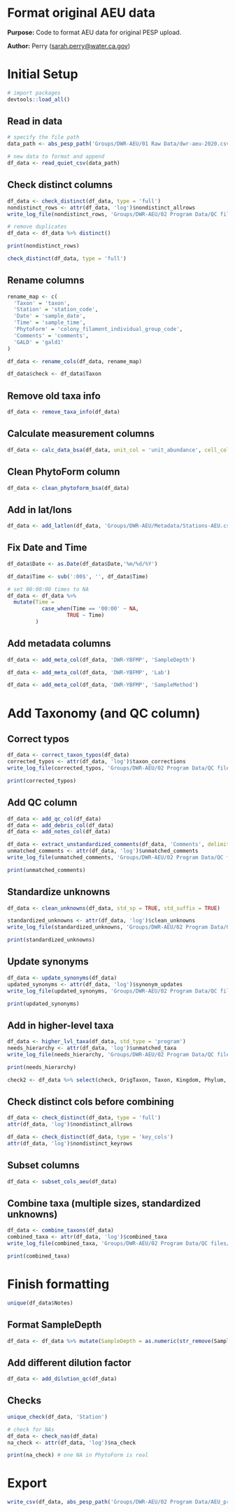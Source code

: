 # Format original AEU data

**Purpose:** Code to format AEU data for original PESP upload.

**Author:** Perry ([sarah.perry\@water.ca.gov](mailto:sarah.perry@water.ca.gov){.email})

# Initial Setup

```r
# import packages
devtools::load_all()
```

## Read in data

```r
# specify the file path
data_path <- abs_pesp_path('Groups/DWR-AEU/01 Raw Data/dwr-aeu-2020.csv')

# new data to format and append
df_data <- read_quiet_csv(data_path)
```

## Check distinct columns

```r
df_data <- check_distinct(df_data, type = 'full')
nondistinct_rows <- attr(df_data, 'log')$nondistinct_allrows
write_log_file(nondistinct_rows, 'Groups/DWR-AEU/02 Program Data/QC files/tables/AEU_nondistinct_rows.csv')

# remove duplicates
df_data <- df_data %>% distinct()

print(nondistinct_rows)

check_distinct(df_data, type = 'full')
```

## Rename columns

```r
rename_map <- c(
  'Taxon' = 'taxon',
  'Station' = 'station_code',
  'Date' = 'sample_date',
  'Time' = 'sample_time',
  'PhytoForm' = 'colony_filament_individual_group_code',
  'Comments' = 'comments',
  'GALD' = 'gald1'
)

df_data <- rename_cols(df_data, rename_map)

df_data$check <- df_data$Taxon
```

## Remove old taxa info

```r
df_data <- remove_taxa_info(df_data)
```

## Calculate measurement columns

```r
df_data <- calc_data_bsa(df_data, unit_col = 'unit_abundance', cell_col = 'total_cells')
```

## Clean PhytoForm column

```r
df_data <- clean_phytoform_bsa(df_data)
```

## Add in lat/lons

```r
df_data <- add_latlon(df_data, 'Groups/DWR-AEU/Metadata/Stations-AEU.csv')
```

## Fix Date and Time

```r
df_data$Date <- as.Date(df_data$Date,'%m/%d/%Y')

df_data$Time <- sub(':00$', '', df_data$Time)

# set 00:00:00 times to NA
df_data <- df_data %>%
  mutate(Time =
           case_when(Time == '00:00' ~ NA,
                   TRUE ~ Time)
         )
```

## Add metadata columns

```r
df_data <- add_meta_col(df_data, 'DWR-YBFMP', 'SampleDepth')

df_data <- add_meta_col(df_data, 'DWR-YBFMP', 'Lab')

df_data <- add_meta_col(df_data, 'DWR-YBFMP', 'SampleMethod')
```

# Add Taxonomy (and QC column)

## Correct typos

```r
df_data <- correct_taxon_typos(df_data)
corrected_typos <- attr(df_data, 'log')$taxon_corrections
write_log_file(corrected_typos, 'Groups/DWR-AEU/02 Program Data/QC files/tables/AEU_corrected_typos.csv')

print(corrected_typos)
```

## Add QC column

```r
df_data <- add_qc_col(df_data)
df_data <- add_debris_col(df_data)
df_data <- add_notes_col(df_data)

df_data <- extract_unstandardized_comments(df_data, 'Comments', delimiter = '. ')
unmatched_comments <- attr(df_data, 'log')$unmatched_comments
write_log_file(unmatched_comments, 'Groups/DWR-AEU/02 Program Data/QC files/tables/AEU_leftover_comments.csv')

print(unmatched_comments)
```

## Standardize unknowns

```r
df_data <- clean_unknowns(df_data, std_sp = TRUE, std_suffix = TRUE)

standardized_unknowns <- attr(df_data, 'log')$clean_unknowns
write_log_file(standardized_unknowns, 'Groups/DWR-AEU/02 Program Data/QC files/tables/AEU_standardized_unknowns.csv')

print(standardized_unknowns)
```

## Update synonyms

```r
df_data <- update_synonyms(df_data)
updated_synonyms <- attr(df_data, 'log')$synonym_updates
write_log_file(updated_synonyms, 'Groups/DWR-AEU/02 Program Data/QC files/tables/AEU_updated_synonyms.csv')

print(updated_synonyms)
```

## Add in higher-level taxa

```r
df_data <- higher_lvl_taxa(df_data, std_type = 'program')
needs_hierarchy <- attr(df_data, 'log')$unmatched_taxa
write_log_file(needs_hierarchy, 'Groups/DWR-AEU/02 Program Data/QC files/tables/AEU_needs_hierarchy.csv')

print(needs_hierarchy)
```
```r
check2 <- df_data %>% select(check, OrigTaxon, Taxon, Kingdom, Phylum, AlgalGroup, Genus, Species)
```

## Check distinct cols before combining

```r
df_data <- check_distinct(df_data, type = 'full')
attr(df_data, 'log')$nondistinct_allrows

df_data <- check_distinct(df_data, type = 'key_cols')
attr(df_data, 'log')$nondistinct_keyrows
```

## Subset columns

```r
df_data <- subset_cols_aeu(df_data)
```

## Combine taxa (multiple sizes, standardized unknowns)

```r
df_data <- combine_taxons(df_data)
combined_taxa <- attr(df_data, 'log')$combined_taxa
write_log_file(combined_taxa, 'Groups/DWR-AEU/02 Program Data/QC files/tables/AEU_combined_taxa.csv')

print(combined_taxa)
```

# Finish formatting

```r
unique(df_data$Notes)
```

## Format SampleDepth

```r
df_data <- df_data %>% mutate(SampleDepth = as.numeric(str_remove(SampleDepth, ' meter')))
```

## Add different dilution factor

```r
df_data <- add_dilution_qc(df_data)
```

## Checks

```r
unique_check(df_data, 'Station')
```

```r
# check for NAs
df_data <- check_nas(df_data)
na_check <- attr(df_data, 'log')$na_check

print(na_check) # one NA in PhytoForm is real
```

# Export

```r
write_csv(df_data, abs_pesp_path('Groups/DWR-AEU/02 Program Data/AEU_program_draft.csv'))
```
